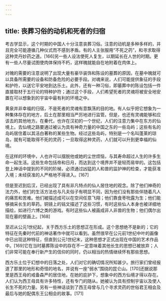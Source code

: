 ```yaml
---
---
---
```

title: 丧葬习俗的动机和死者的归宿
---



考古学显示，这个时期的中国人十分注意丧葬习俗。注意的动机是多种多样的，并且完全可能遵循几种仪式而不感到矛盾。有的人主张服用“不死之药”，和寻求取得这种灵丹妙药之道。[166]另一些人设法使死人复生，以期延长在人世的时期。更有一些人尽量试图使肉体保持不朽，这样魄就能自在地附着在肉体上。

对魄的需要的注意说明了出现大量有豪华装饰和陈设的墓葬的原因，在墓中魄就可以具备所需要的设备和防备危险的必要手段。对魂来说，人们可能提供象征的手段和护符，以送它平安地到达乐土。此外，还有一种习俗，即墓葬中的陈设包括一件直接取材于五行论的特种护符；通过这个手段，人们希望死者的灵魂将被安全地安置在可以想象到的宇宙中最有利的环境之中。

黄泉并非幸福的归宿，不是死者的灵魂有意飘荡的目的地。有人似乎把它想象为一种集体存在的地方，后土在那里相当严厉地进行监管。但是，也还有灵魂能够和应该去的其他地方。在秦代，也许在汉初的一个世纪，人们的注意力集中在东方的仙境上。去仙境之路要通过被认为具有神奇力量的中国之东的一些岛屿；这些有名的岛屿居住着以其洁白著称的某些生物。经过这些岛屿，特别是一个名叫蓬莱的琼岛，就有可能取得不死的灵药；一旦取得这种灵药，人们就可以升到更幸福的仙境。

在这样的环境中，人也许可以摆脱他或她的尘世烦恼，与其寿命超过人生的许多生命一起生活。这些生命包括帝和日月，而达到这个境界并不是轻而易举的。这包括登上神话中提到的不同的阶梯，必须通过凶猛的人和兽的监护神的检查，才能获准入境；未经获准的人严格地不得进入。[167]

但是至迟到后汉，已经出现了具有非凡特点的仙人居住地的观念。除了他们神奇的法力外，他们的生活方法也与凡夫俗子有明显不同，因为他们没有那些伴随着凡人的痛苦和苦难。他们被描述成可以在空间任意飞翔；他们靠食枣吮露为生；他们能够摘采长生的草药。铜镜上的铭文描述了这些习惯，有时这些仙人本身也被详细地描绘，如进行六博之类的游戏。有时这些仙人被画成非人非兽的生物；他们偶尔出现在墓的壁画上。[168]

至迟从公元1世纪起，关于西方乐土的思想正在形成。这个思想绝不是新的；它的特征在先秦时代前的神话著作中就可以看到。虽然很早在公元前1世纪中叶的画像中已出现这种特征，但直到公元1世纪末，这种思想才正式出现在中国的艺术作品中。[169]它在当时墓葬陈设中的存在不一定意味着其他长生的思想已被放弃；人们非常可能在奉行新产生的信仰的同时，仍以相当的热情继续怀有那些思想。

西方乐土位于幻想中的日落之处，人们对它的确切情况所知甚少。旅行家们曾经报道了那里的地形和奇怪的地名，并说有一座“弱水”围绕的昆仑山。[170]还据说那里是西王母的戒备森严的居住地，在她的庇护下，想象中的西方仙境才得以存在。人们认为西王母具有许多特性，还有专门的随从。她被认为具有控制宇宙以及使人长生不死的力量。另有一些神话谈到了西王母曾与几个寻求灵药的世俗君王相会及最后与她的配偶东王公相会的故事。[171]